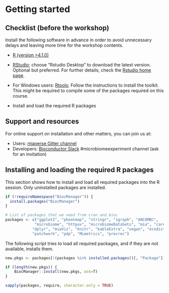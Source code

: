 
# Getting started


## Checklist (before the workshop)

Install the following software in advance in order to avoid
unnecessary delays and leaving more time for the workshop contents.


* [R (version >4.1.0)](https://www.r-project.org/) 

* [RStudio](https://www.rstudio.com/products/rstudio/download/);
  choose "Rstudio Desktop" to download the latest version. Optional
  but preferred. For further details, check the [Rstudio home
  page](https://www.rstudio.com/).
  
* For Windows users: [Rtools](https://cran.r-project.org/bin/windows/Rtools/rtools40.html);
  Follow the instructions to install the toolkit. This might be required to compile some of the 
  packages required on this course.

* Install and load the required R packages


## Support and resources


For online support on installation and other matters, you can join us at:

 * Users: [miaverse Gitter channel](https://gitter.im/microbiome/miaverse?utm_source=badge&utm_medium=badge&utm_campaign=pr-badge&utm_content=badge)
 * Developers: [Bioconductor Slack](https://bioc-community.herokuapp.com) #microbiomeexperiment channel (ask for an invitation)



## Installing and loading the required R packages

This section shows how to install and load all required packages into
the R session. Only uninstalled packages are installed.

```r

if (!requireNamespace("BiocManager")) {
  install.packages("BiocManager")
}

# List of packages that we need from cran and bioc 
packages <- c("ggplot2", "pheatmap", "stringr", "igraph", "ANCOMBC",
             "microbiome", "httpuv", "microbiomeDataSets", "mia", "caret", "ranger",
            "dplyr", "miaViz", "knitr", "kableExtra", "vegan", "ecodist", "biclust",
            "patchwork", "pdp", "MLmetrics", "precrec")

```
 
The following script tries to load all required packages, and if they are not available, installs them.
```r
new.pkgs <- packages[!(packages %in% installed.packages()[, "Package"])]

if (length(new.pkgs)) {
    BiocManager::install(new.pkgs, ask=T)
}

sapply(packages, require, character.only = TRUE)
```
